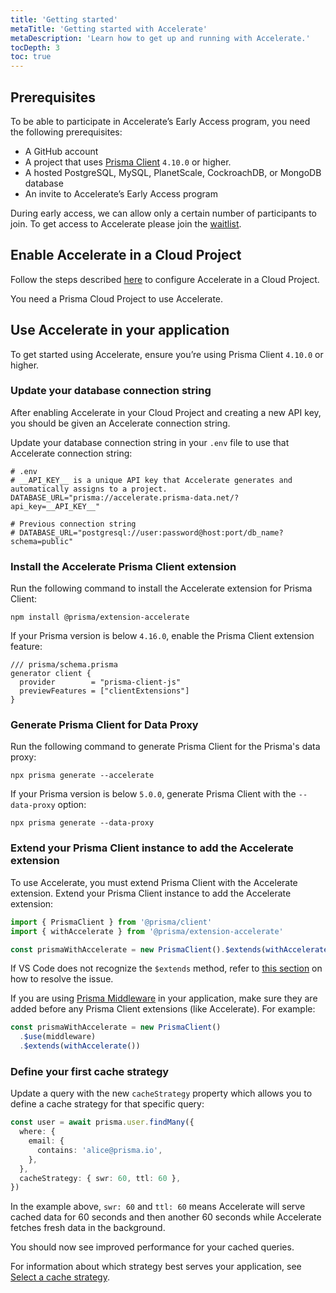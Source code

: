 ```yaml
---
title: 'Getting started'
metaTitle: 'Getting started with Accelerate'
metaDescription: 'Learn how to get up and running with Accelerate.'
tocDepth: 3
toc: true
---
```


<TopBlock>

</TopBlock>

## Prerequisites

To be able to participate in Accelerate’s Early Access program, you need the following prerequisites:

- A GitHub account
- A project that uses [Prisma Client](/docs/concepts/components/prisma-client) `4.10.0` or higher.
- A hosted PostgreSQL, MySQL, PlanetScale, CockroachDB, or MongoDB database
- An invite to Accelerate’s Early Access program

<Admonition type="info">

During early access, we can allow only a certain number of participants to join. To get access to Accelerate please join the [waitlist](https://prisma-data.typeform.com/to/WwPDKEQ5?typeform-source=prisma103696.typeform.com).

</Admonition>

## Enable Accelerate in a Cloud Project

Follow the steps described [here](/data-platform/cloud-projects/platform/projects#configure-accelerate) to configure Accelerate in a Cloud Project.

<Admonition type="info">

You need a Prisma Cloud Project to use Accelerate.

</Admonition>

## Use Accelerate in your application

To get started using Accelerate, ensure you’re using Prisma Client `4.10.0` or higher.

### Update your database connection string

After enabling Accelerate in your Cloud Project and creating a new API key, you should be given an Accelerate connection string.

Update your database connection string in your `.env` file to use that Accelerate connection string:

```shell
# .env
# __API_KEY__ is a unique API key that Accelerate generates and automatically assigns to a project.
DATABASE_URL="prisma://accelerate.prisma-data.net/?api_key=__API_KEY__"

# Previous connection string
# DATABASE_URL="postgresql://user:password@host:port/db_name?schema=public"
```

### Install the Accelerate Prisma Client extension

Run the following command to install the Accelerate extension for Prisma Client:

```shell
npm install @prisma/extension-accelerate
```

If your Prisma version is below `4.16.0`, enable the Prisma Client extension feature:

```prisma
/// prisma/schema.prisma
generator client {
  provider        = "prisma-client-js"
  previewFeatures = ["clientExtensions"]
}
```

### Generate Prisma Client for Data Proxy

Run the following command to generate Prisma Client for the Prisma's data proxy:

```shell
npx prisma generate --accelerate
```

<Admonition type="warning">

If your Prisma version is below `5.0.0`, generate Prisma Client with the `--data-proxy` option:

```shell
npx prisma generate --data-proxy
```

</Admonition>

### Extend your Prisma Client instance to add the Accelerate extension

To use Accelerate, you must extend Prisma Client with the Accelerate extension.
Extend your Prisma Client instance to add the Accelerate extension:

```ts
import { PrismaClient } from '@prisma/client'
import { withAccelerate } from '@prisma/extension-accelerate'

const prismaWithAccelerate = new PrismaClient().$extends(withAccelerate())
```

If VS Code does not recognize the `$extends` method, refer to [this section](/data-platform/accelerate/faq#vs-code-does-not-recognize-the-extends-method) on how to resolve the issue.

<Admonition type="info">

If you are using [Prisma Middleware](/docs/concepts/components/prisma-client/middleware) in your application, make sure they are added before any Prisma Client extensions (like Accelerate). For example:

```ts
const prismaWithAccelerate = new PrismaClient()
  .$use(middleware)
  .$extends(withAccelerate())
```

</Admonition>

### Define your first cache strategy

Update a query with the new `cacheStrategy` property which allows you to define a cache strategy for that specific query:

```ts
const user = await prisma.user.findMany({
  where: {
    email: {
      contains: 'alice@prisma.io',
    },
  },
  cacheStrategy: { swr: 60, ttl: 60 },
})
```

In the example above, `swr: 60` and `ttl: 60` means Accelerate will serve cached data for 60 seconds and then another 60 seconds while Accelerate fetches fresh data in the background.

You should now see improved performance for your cached queries.

<Admonition type="info">

For information about which strategy best serves your application, see [Select a cache strategy](https://www.notion.so/36960c5683cd4ff598b4fb64f7b5a64c#565c30792ea5487683961a6b27780a59).

</Admonition>

<!-- Left out info about `withAccelerateInfo()` as it is not needed to "get started" and is described in the API reference documentation -->
